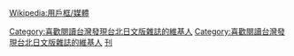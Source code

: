 {{Userbox-2
  |border-c = #000000
  |border-s = 1
  |id1-c    = #ffffff
  |id1-s    = 
  |id1-fc   = #000000
  |id2-c    = #ffffff
  |id2-s    = 
  |id2-fc   = #000000
  |info-c   = #f6054f
  |info-s   = 10
  |info-fc  = #FFFFFF
  |id1      = 發現台北
  |id2      = 日本語
  |info     = 這個用戶喜歡閱讀'''[[發現台北]]'''[[日語|日文]]版雜誌。
}}
<includeonly>[[Category:喜歡閱讀台灣發現台北日文版雜誌的維基人]]</includeonly><noinclude>{{Clear}}
[[Category:喜歡閱讀台灣發現台北日文版雜誌的維基人]]
[[Wikipedia:用戶框/媒體]]
[[Category:媒體用戶框模板|刊]]
</noinclude>
